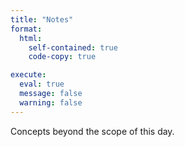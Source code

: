 ```yaml
---
title: "Notes"
format:
  html:
    self-contained: true
    code-copy: true

execute:
  eval: true
  message: false
  warning: false
---
```

Concepts beyond the scope of this day.